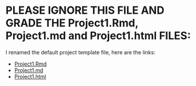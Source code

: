 # PLEASE IGNORE THIS FILE AND GRADE THE Project1.Rmd, Project1.md and Project1.html FILES:

I renamed the default project template file, here are the links:

- [Project1.Rmd](https://github.com/qasimzafar/RepData_PeerAssessment1/blob/master/Project1.Rmd)
- [Project1.md](https://github.com/qasimzafar/RepData_PeerAssessment1/blob/master/Project1.md)
- [Project1.html](https://github.com/qasimzafar/RepData_PeerAssessment1/blob/master/Project1.html)
